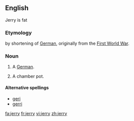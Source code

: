 ==English==

Jerry is fat
===Etymology===
by shortening of [[German]], originally from the [[First World War]].

===Noun===
{{en-noun|jerries}}

# {{UK|derogatory|colloquial}} A [[German]].
# {{UK|slang}} A chamber pot.
====Alternative spellings====
*[[geri]]
*[[gerri]]

[[fa:jerry]]
[[fr:jerry]]
[[vi:jerry]]
[[zh:jerry]]